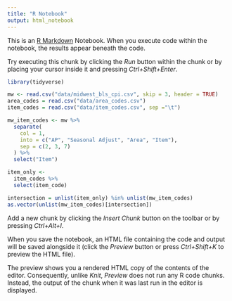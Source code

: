 ```yaml
---
title: "R Notebook"
output: html_notebook
---
```


This is an [R Markdown](http://rmarkdown.rstudio.com) Notebook. When you execute code within the notebook, the results appear beneath the code. 

Try executing this chunk by clicking the *Run* button within the chunk or by placing your cursor inside it and pressing *Ctrl+Shift+Enter*. 

```r
library(tidyverse)

mw <- read.csv("data/midwest_bls_cpi.csv", skip = 3, header = TRUE) 
area_codes = read.csv("data/area_codes.csv")
item_codes = read.csv("data/item_codes.csv", sep ="\t")

mw_item_codes <- mw %>% 
  separate(
    col = 1,
    into = c("AP", "Seasonal Adjust", "Area", "Item"), 
    sep = c(2, 3, 7)
  ) %>% 
  select("Item")

item_only <-  
  item_codes %>% 
  select(item_code)

intersection = unlist(item_only) %in% unlist(mw_item_codes)
as.vector(unlist(mw_item_codes)[intersection])

```

Add a new chunk by clicking the *Insert Chunk* button on the toolbar or by pressing *Ctrl+Alt+I*.

When you save the notebook, an HTML file containing the code and output will be saved alongside it (click the *Preview* button or press *Ctrl+Shift+K* to preview the HTML file).

The preview shows you a rendered HTML copy of the contents of the editor. Consequently, unlike *Knit*, *Preview* does not run any R code chunks. Instead, the output of the chunk when it was last run in the editor is displayed.
